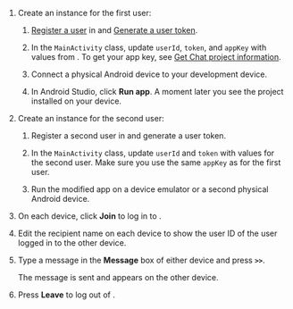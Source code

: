 <PlatformWrapper platform="android">

1. Create an <Vpl k="CLIENT" /> instance for the first user:

    1. [Register a user](enable#register-a-user) in <Link to="{{Global.AGORA_CONSOLE_URL}}"><Vg k="CONSOLE" /></Link> and [Generate a user token](enable#generate-a-user-token).

    1. In the `MainActivity` class, update `userId`, `token`, and `appKey` with values from <Vg k="CONSOLE" />.  To get your app key, see [Get Chat project information](enable#get-chat-project-information).

    1. Connect a physical Android device to your development device.

    1. In Android Studio, click **Run app**. A moment later you see the project installed on your device.

1. Create an <Vpl k="CLIENT" /> instance for the second user:

    1. Register a second user in <Vg k="CONSOLE" /> and generate a user token.

    1. In the `MainActivity` class, update `userId` and `token` with values for the second user. Make sure you use the same `appKey` as for the first user.

    1. Run the modified app on a device emulator or a second physical Android device.

1. On each device, click **Join** to log in to  <Vg k="CHAT_SERVER" />.

1. Edit the recipient name on each device to show the user ID of the user logged in to the other device.

1. Type a message in the **Message** box of either device and press **`>>`**. 
    
    The message is sent and appears on the other device.

1. Press **Leave** to log out of  <Vg k="CHAT_SERVER" />.

</PlatformWrapper>
